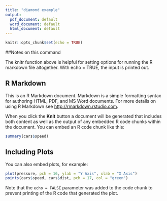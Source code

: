 ```yaml
---
title: "diamond example"
output:
  pdf_document: default
  word_document: default
  html_document: default
---
```


```r
knitr::opts_chunk$set(echo = TRUE)
```
##Notes on this command

The knitr function above is helpful for setting options for running the R markdown file altogether. With echo = TRUE, the input is printed out.


## R Markdown

This is an R Markdown document. Markdown is a simple formatting syntax for authoring HTML, PDF, and MS Word documents. For more details on using R Markdown see <http://rmarkdown.rstudio.com>.

When you click the **Knit** button a document will be generated that includes both content as well as the output of any embedded R code chunks within the document. You can embed an R code chunk like this:

```r
summary(cars$speed)
```

## Including Plots

You can also embed plots, for example:

```r
plot(pressure, pch = 16, ylab = "Y Axis", xlab = "X Axis")
points(cars$speed, cars$dist, pch = 17, col = "green")
```

Note that the `echo = FALSE` parameter was added to the code chunk to prevent printing of the R code that generated the plot.
